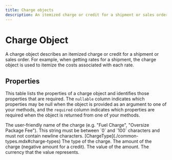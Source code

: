 ```yaml
---
title: Charge objects
description: An itemized charge or credit for a shipment or sales order
---
```


Charge Object
===============================================
A charge object describes an itemized charge or credit for a shipment or sales order. For example, when getting rates
for a shipment, the charge object is used to itemize the costs associated with each rate.



Properties
-----------------------------------------------

This table lists the properties of a charge object and identifies those properties that are required. The `nullable`
column indicates which properties may be null when the object is provided as an argument to one of your methods, and the `required`
column indicates which properties are required when the object is returned from one of your methods.

<Reference>

  <Field name="name" type="string" required={false}>
    <Description>
      The user-friendly name of the charge (e.g. "Fuel Charge", "Oversize Package Fee"). This string must be between `0` and `100` characters and must not contain newline characters.
    </Description>
  </Field>

  <Field name="type" required={true}>
    <Type>
      [ChargeType](./common-types.mdx#charge-types)
    </Type>
    <Description>
      The type of the charge.
    </Description>
  </Field>

  <Field name="amount" type="object" required={true}>
    <Description>
      The amount of the charge (negative amount for a credit).
    </Description>
  </Field>

  <Field name="amount.value" type="number" required={true}>
    <Description>
      The value of the amount.
    </Description>
  </Field>

  <Field name="amount.currency" type="string" required={true}>
    <Description>
      The currency that the value represents.
    </Description>
  </Field>

</Reference>





